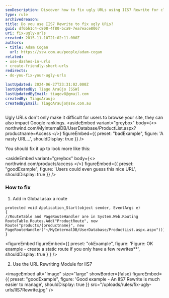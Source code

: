 ```yaml
---
seoDescription: Discover how to fix ugly URLs using IIS7 Rewrite for cleaner, SEO-friendly links
type: rule
archivedreason:
title: Do you use IIS7 Rewrite to fix ugly URLs?
guid: df6b61c4-c808-4f80-bca9-7ea7eace8067
uri: fix-ugly-urls
created: 2015-11-10T21:02:11.000Z
authors:
- title: Adam Cogan
  url: https://ssw.com.au/people/adam-cogan
related:
- use-dashes-in-urls
- create-friendly-short-urls
redirects:
- do-you-fix-your-ugly-urls

lastUpdated: 2024-06-27T23:31:02.000Z
lastUpdatedBy: Tiago Araújo [SSW]
lastUpdatedByEmail: tiagov8@gmail.com
createdBy: TiagoAraujo
createdByEmail: TiagoAraujo@ssw.com.au
---
```


Ugly URLs don't only make it difficult for users to browse your site, they can also impact Google rankings.
<asideEmbed
  variant="greybox"
  body={<>
    northwind.com/MyInternalDB/UserDatabase/ProductList.aspx?productname=Access
  </>}
  figureEmbed={{
    preset: "badExample",
    figure: 'A nasty URL...',
    shouldDisplay: true
  }}
/>

You should fix it up to look more like this:

<asideEmbed
  variant="greybox"
  body={<>
    northwind.com/products/access
  </>}
  figureEmbed={{
    preset: "goodExample",
    figure: 'Users could even guess this nice URL',
    shouldDisplay: true
  }}
/>

### How to fix

1. Add in Global.asax a route

``` aspnet
protected void Application_Start(object sender, EventArgs e)
{
//RouteTable and PageRouteHandler are in System.Web.Routing
RouteTable.Routes.Add("ProductRoute", new Route("products/{productname}", new PageRouteHandler("~/MyInternalDB/UserDatabase/ProductList.aspx.aspx")));
}
```

<figureEmbed figureEmbed={{
  preset: "okExample",
  figure: 'Figure: OK example - create a static route if you only have a few rewrites**',
  shouldDisplay: true
} } />


2. Use the URL Rewriting Module for IIS7

<imageEmbed
  alt="Image"
  size="large"
  showBorder={false}
  figureEmbed={{
    preset: "goodExample",
    figure: 'Good example - An IIS7 Rewrite is much easier to manage',
    shouldDisplay: true
  }}
  src="/uploads/rules/fix-ugly-urls/IIS7Rewrite.jpg"
/>
